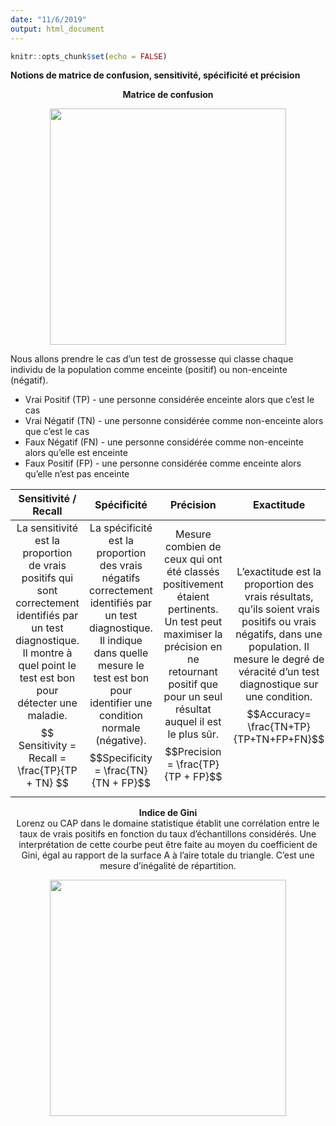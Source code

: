 ```yaml
---
date: "11/6/2019"
output: html_document
---
```


```r
knitr::opts_chunk$set(echo = FALSE)
```
<p>
</p>
<strong>Notions de matrice de confusion, sensitivité, spécificité et précision</strong>

<center><strong> Matrice de confusion </strong></center>
<p>
</p>

<center>![](www/excm.png){width=10cm}</center>
<p></p>

Nous allons prendre le cas d'un test de grossesse qui classe chaque individu de la population comme enceinte (positif) ou non-enceinte (négatif).

* Vrai Positif (TP) - une personne considérée enceinte alors que c'est le cas
* Vrai Négatif (TN) - une personne considérée comme non-enceinte alors que c'est le cas
* Faux Négatif (FN) - une personne considérée comme non-enceinte alors qu'elle est enceinte
* Faux Positif (FP) - une personne considérée comme enceinte alors qu'elle n'est pas enceinte

| Sensitivité / Recall | Spécificité | Précision | Exactitude |
|:-----:|:-----:|:-----:|:-----:|
| La sensitivité est la proportion de vrais positifs qui sont correctement identifiés par un test diagnostique. Il montre à quel point le test est bon pour détecter une maladie. $$ Sensitivity = Recall = \frac{TP}{TP + TN} $$ |La spécificité est la proportion des vrais négatifs correctement identifiés par un test diagnostique.  Il indique dans quelle mesure le test est bon pour identifier une condition normale (négative).   $$Specificity = \frac{TN}{TN + FP}$$ | Mesure combien de ceux qui ont été classés positivement étaient pertinents. Un test peut maximiser la précision en ne retournant positif que pour un seul résultat auquel il est le plus sûr. $$Precision = \frac{TP}{TP + FP}$$ | L'exactitude est la proportion des vrais résultats, qu'ils soient vrais positifs ou vrais négatifs, dans une population. Il mesure le degré de véracité d'un test diagnostique sur une condition. $$Accuracy= \frac{TN+TP}{TP+TN+FP+FN}$$ |

<center><strong> Indice de Gini </strong></center>
<center>Lorenz ou CAP dans le domaine statistique établit une corrélation entre le taux de vrais positifs en fonction du taux d'échantillons considérés. Une interprétation de cette courbe peut être faite au moyen du coefficient de Gini, égal au rapport de la surface A à l'aire totale du triangle. C'est une mesure d'inégalité de répartition.</center>
<p>
</p>
<center>![](www/gini.png){width=10cm}</center>
